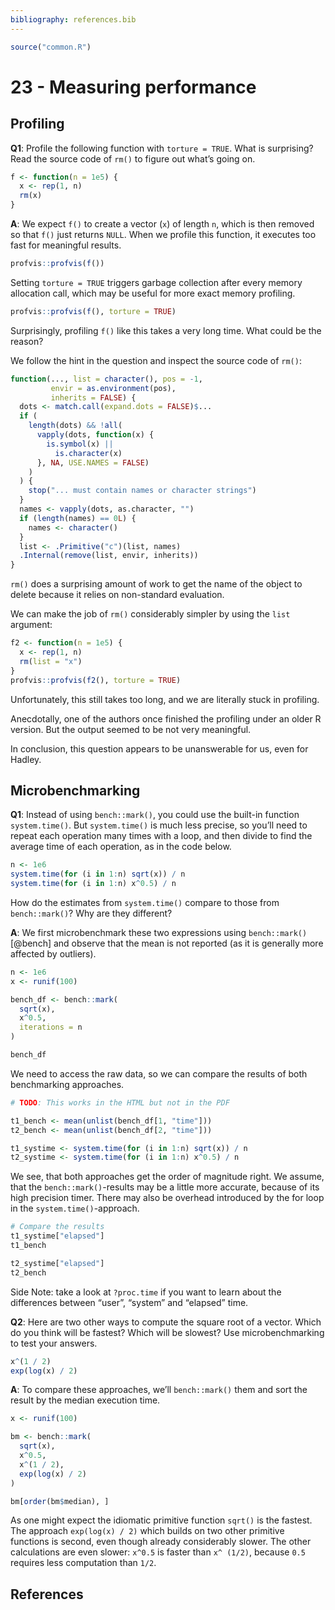 ```yaml
---
bibliography: references.bib
---
```


```r
source("common.R")
```

# 23 - Measuring performance {-}

## Profiling

__[Q1]{.Q}__: Profile the following function with `torture = TRUE`. What is surprising? Read the source code of `rm()` to figure out what's going on.

```r
f <- function(n = 1e5) {
  x <- rep(1, n)
  rm(x)
}
```

__[A]{.solved}__: We expect `f()` to create a vector (`x`) of length `n`, which is then removed so that `f()` just returns `NULL`. When we profile this function, it executes too fast for meaningful results.

```r
profvis::profvis(f())
```

Setting `torture = TRUE` triggers garbage collection after every memory allocation call, which may be useful for more exact memory profiling.

```r
profvis::profvis(f(), torture = TRUE)
```

Surprisingly, profiling `f()` like this takes a very long time. What could be the reason?

We follow the hint in the question and inspect the source code of `rm()`:

```r
function(..., list = character(), pos = -1,
         envir = as.environment(pos),
         inherits = FALSE) {
  dots <- match.call(expand.dots = FALSE)$...
  if (
    length(dots) && !all(
      vapply(dots, function(x) {
        is.symbol(x) ||
          is.character(x)
      }, NA, USE.NAMES = FALSE)
    )
  ) {
    stop("... must contain names or character strings")
  }
  names <- vapply(dots, as.character, "")
  if (length(names) == 0L) {
    names <- character()
  }
  list <- .Primitive("c")(list, names)
  .Internal(remove(list, envir, inherits))
}
```

`rm()` does a surprising amount of work to get the name of the object to delete because it relies on non-standard evaluation.

We can make the job of `rm()` considerably simpler by using the `list` argument:

```r
f2 <- function(n = 1e5) {
  x <- rep(1, n)
  rm(list = "x")
}
profvis::profvis(f2(), torture = TRUE)
```

Unfortunately, this still takes too long, and we are literally stuck in profiling.

Anecdotally, one of the authors once finished the profiling under an older R version. But the output seemed to be not very meaningful.

In conclusion, this question appears to be unanswerable for us, even for Hadley.

## Microbenchmarking

__[Q1]{.Q}__: Instead of using `bench::mark()`, you could use the built-in function `system.time()`. But `system.time()` is much less precise, so you'll need to repeat each operation many times with a loop, and then divide to find the average time of each operation, as in the code below.

```r
n <- 1e6
system.time(for (i in 1:n) sqrt(x)) / n
system.time(for (i in 1:n) x^0.5) / n
```

How do the estimates from `system.time()` compare to those from `bench::mark()`? Why are they different?

__[A]{.solved}__: We first microbenchmark these two expressions using `bench::mark()` [@bench] and observe that the mean is not reported (as it is generally more affected by outliers).

```r
n <- 1e6
x <- runif(100)

bench_df <- bench::mark(
  sqrt(x),
  x^0.5,
  iterations = n
)

bench_df
```

We need to access the raw data, so we can compare the results of both benchmarking approaches.

```r
# TODO: This works in the HTML but not in the PDF

t1_bench <- mean(unlist(bench_df[1, "time"]))
t2_bench <- mean(unlist(bench_df[2, "time"]))

t1_systime <- system.time(for (i in 1:n) sqrt(x)) / n
t2_systime <- system.time(for (i in 1:n) x^0.5) / n
```

We see, that both approaches get the order of magnitude right. We assume, that the `bench::mark()`-results may be a little more accurate, because of its high precision timer. There may also be overhead introduced by the for loop in the `system.time()`-approach.

```r
# Compare the results
t1_systime["elapsed"]
t1_bench

t2_systime["elapsed"]
t2_bench
```

Side Note: take a look at `?proc.time` if you want to learn about the differences between "user", "system" and "elapsed" time.

__[Q2]{.Q}__: Here are two other ways to compute the square root of a vector. Which do you think will be fastest? Which will be slowest? Use microbenchmarking to test your answers.

```r
x^(1 / 2)
exp(log(x) / 2)
```

__[A]{.solved}__: To compare these approaches, we'll `bench::mark()` them and sort the result by the median execution time.

```r
x <- runif(100)

bm <- bench::mark(
  sqrt(x),
  x^0.5,
  x^(1 / 2),
  exp(log(x) / 2)
)

bm[order(bm$median), ]
```

As one might expect the idiomatic primitive function `sqrt()` is the fastest. The approach `exp(log(x) / 2)` which builds on two other primitive functions is second, even though already considerably slower. The other calculations are even slower: `x^0.5` is faster than `x^ (1/2)`, because `0.5` requires less computation than `1/2`.

## References
